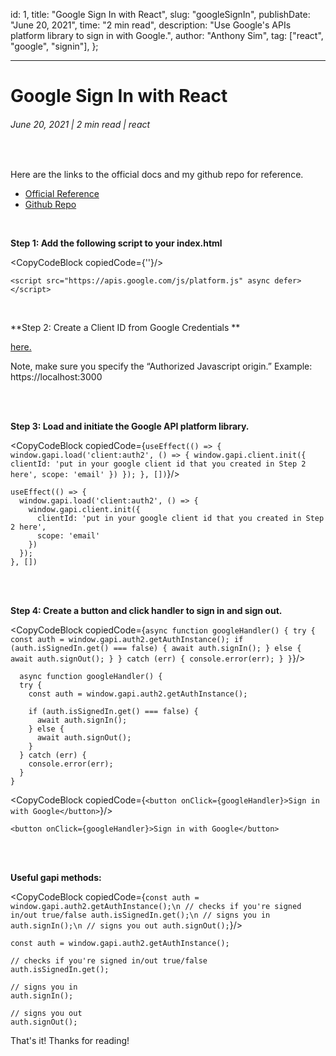 

<!-- meta data -->
  id: 1,
  title: "Google Sign In with React",
  slug: "googleSignIn",
  publishDate: "June 20, 2021",
  time: "2 min read",
  description: "Use Google's APIs platform library to sign in with Google.",
  author: "Anthony Sim",
  tag: ["react", "google", "signin"],
};

<BlogMeta meta={meta}/>

---
# Google Sign In with React
###### June 20, 2021 | 2 min read | react

<br/>

Here are the links to the official docs and my github repo for reference.
- <div><a target="_blank" href="https://developers.google.com/identity/sign-in/web/reference" style={{ color: 'blue' }}>Official Reference</a></div>
- <div><a target="_blank" href="https://github.com/anthonysim/google-gapi-signin" style={{ color: 'blue' }}>Github Repo</a></div>

<br/>

**Step 1: Add the following script to your index.html**

<CopyCodeBlock copiedCode={'<script src="https://apis.google.com/js/platform.js" async defer></script>'}/>

```
<script src="https://apis.google.com/js/platform.js" async defer></script>
```

<br/>

**Step 2: Create a Client ID from Google Credentials **
<div><a target="_blank" href="https://console.cloud.google.com/apis/credentials" style={{ color: "blue" }}>here.</a></div>

Note, make sure you specify the “Authorized Javascript origin.” Example: https://localhost:3000

<br/>
<br/>

**Step 3: Load and initiate the Google API platform library.**

<CopyCodeBlock copiedCode={`
useEffect(() => {
  window.gapi.load('client:auth2', () => {
    window.gapi.client.init({
      clientId: 'put in your google client id that you created in Step 2 here',
      scope: 'email'
    })
  });
}, [])
`}/>

```
useEffect(() => {
  window.gapi.load('client:auth2', () => {
    window.gapi.client.init({
      clientId: 'put in your google client id that you created in Step 2 here',
      scope: 'email'
    })
  });
}, [])
```

<br/>
<br/>

**Step 4: Create a button and click handler to sign in and sign out.**

<CopyCodeBlock copiedCode={`
async function googleHandler() {
  try { const auth = window.gapi.auth2.getAuthInstance();
    if (auth.isSignedIn.get() === false) {
      await auth.signIn();
      } else {
        await auth.signOut();
        }
        } catch (err) {
          console.error(err);
          }
        }
`}/>

```
  async function googleHandler() {
  try {
    const auth = window.gapi.auth2.getAuthInstance();

    if (auth.isSignedIn.get() === false) {
      await auth.signIn();
    } else {
      await auth.signOut();
    }
  } catch (err) {
    console.error(err);
  }
}
```

<CopyCodeBlock copiedCode={`
<button onClick={googleHandler}>Sign in with Google</button>
`}/>

```
<button onClick={googleHandler}>Sign in with Google</button>
```

<br/>
<br/>

**Useful gapi methods:**

<CopyCodeBlock copiedCode={`
const auth = window.gapi.auth2.getAuthInstance();\n
// checks if you're signed in/out true/false
auth.isSignedIn.get();\n
// signs you in
auth.signIn();\n
// signs you out
auth.signOut();
`}/>

```
const auth = window.gapi.auth2.getAuthInstance();

// checks if you're signed in/out true/false
auth.isSignedIn.get();

// signs you in
auth.signIn();

// signs you out
auth.signOut();
```

That's it! Thanks for reading!